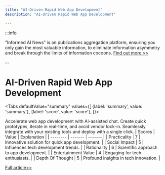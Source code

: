 ```yaml
---
title: "AI-Driven Rapid Web App Development"
description: "AI-Driven Rapid Web App Development"

---
```



:::info

"Informed AI News" is an publications aggregation platform, ensuring you only gain the most valuable information, to eliminate information asymmetry and break through the limits of information cocoons.  [Find out more >>](/)

:::

# AI-Driven Rapid Web App Development


<Tabs
	defaultValue="summary"
	values={[
	{label: 'summary', value: 'summary'},
	{label: 'score', value: 'score'},
]}>
<TabItem value="summary">


Accelerate web app development with AI-assisted chat. Create quick prototypes, iterate in real-time, and avoid vendor lock-in. Seamlessly integrate with your existing tools and deploy with a single click.
</TabItem>
<TabItem value="score">
	| Scores     | Value   | Explanation |
	| -------- | ------- | ------- |
	| Practicality  | 7    | Innovative solution for quick app development.    |
	| Social Impact | 5     | Influences tech development trends.    |
	| Rationality    | 6    | Scientific approach to app development.    |
	| Entertainment Value    | 4    | Engaging for tech enthusiasts.    |
	| Depth Of Thought    | 5    | Profound insights in tech innovation.    |
</TabItem>
</Tabs>

[Full article>>](https://www.producthunt.com/posts/gptengineer-app-2)
